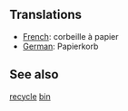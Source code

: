 ==Translations==
*[[French]]: corbeille à papier
*[[German]]: Papierkorb


==See also==
[[recycle]] [[bin]]